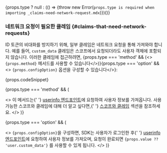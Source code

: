 {props.type ? null : (() => {throw new Error(`props.type is required when importing _claims-need-network-request.mdx`)})()}

### 네트워크 요청이 필요한 클레임 \{#claims-that-need-network-requests}

ID 토큰의 비대화를 방지하기 위해, 일부 클레임은 네트워크 요청을 통해 가져와야 합니다. 예를 들어, `custom_data` 클레임은 스코프에서 요청되더라도 사용자 객체에 포함되지 않습니다. 이러한 클레임에 접근하려면, <span>{props.type === 'method' && (<> <code>{props.method}</code> 메서드를 사용할 수 있습니다</>)}{props.type === 'option' && <> <code>{props.configOption}</code> 옵션을 구성할 수 있습니다</>}</span>:

{props.codeSnippet}

{props.type === 'method' && (

<>
  이 메서드는{' '}
  <a href="https://openid.net/specs/openid-connect-core-1_0.html#UserInfo">userinfo 엔드포인트</a>에
  요청하여 사용자 정보를 가져옵니다. 사용 가능한 스코프와 클레임에 대해 더 알고 싶다면,{' '}
  <a href="#scopes-and-claims">스코프와 클레임</a> 섹션을 참조하세요.
</>
)}

{props.type === 'option' && (

<>
  <code>{props.configOption}</code>을 구성하면, SDK는 사용자가 로그인한 후{' '}
  <a href="https://openid.net/specs/openid-connect-core-1_0.html#UserInfo">userinfo 엔드포인트</a>에
  요청하여 사용자 정보를 가져오며, 요청이 완료되면 <code>{props.value ?? 'user.custom_data'}</code>
  를 사용할 수 있게 됩니다.
</>
)}
